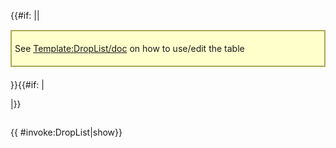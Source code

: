 <includeonly>{{#if: {{{no_legend|}}}||<div style="border: 2px solid #aa5; background: #ffc; padding: 5px; margin: 15px auto 20px;">See [[Template:DropList/doc]] on how to use/edit the table</div>
}}{{#if: {{{filter_button|}}}|<div class="toggle" data-target="droplist-non-rare-ship" data-default="hide" style="display: none;"><span class="toggle-show" style="cursor: pointer; color: #006cb0;">☑ All drops (enabled)</span><span class="toggle-hide" style="cursor: pointer; color: #006cb0;">☒ All drops (disabled, only rare drops)</span></div>
|}}<div style="max-height: {{{height|429}}}px; overflow: auto;">{{ {{{subst|safesubst:}}}#invoke:DropList|show}}</div></includeonly><noinclude>{{Documentation}}</noinclude>